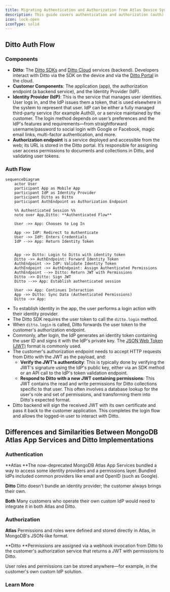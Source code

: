 ```yaml
---
title: Migrating Authentication and Authorization from Atlas Device Sync to Ditto
description: This guide covers authentication and authorization (auth) flow in Ditto, and the differences and similarities of auth processes used by MongoDB Atlas App Services and Ditto.
icon: lock-open
iconType: solid
---
```


## Ditto Auth Flow

### Components

- **Ditto**: The [Ditto SDKs](/sdk/latest/install-guides/install-guides) and [Ditto Cloud](/cloud/overview) services (backend). Developers interact with Ditto via the SDK on the device and via the [Ditto Portal](https://portal.ditto.live/) in the cloud.
- **Customer Components**: The application (app), the authorization endpoint (a backend service), and the Identity Provider (IdP).
- **Identity Provider (IdP)**: This is the service that manages user identities. User logs in, and the IdP issues them a token, that is used elsewhere in the system to represent that user. IdP can be either a fully managed third-party service (for example Auth0), or a service maintained by the customer. The login method depends on user’s preferences and the IdP's features and requirements—from straightforward username/password to social login with Google or Facebook, magic email links, multi-factor authentication, and more.
- **Authorization endpoint** is a service deployed and accessible from the web; its URL is stored in the Ditto portal. It’s responsible for assigning user access permissions to documents and collections in Ditto, and validating user tokens.

### Auth Flow

```mermaid
sequenceDiagram
    actor User
    participant App as Mobile App
    participant IdP as Identity Provider
    participant Ditto as Ditto
    participant AuthEndpoint as Authorization Endpoint

    %% Authenticated Session %%
    note over App,Ditto: **Authenticated Flow**

    User ->> App: Chooses to Log In

    App ->> IdP: Redirect to Authenticate
    User ->> IdP: Enters Credentials
    IdP -->> App: Return Identity Token


    App ->> Ditto: Login to Ditto with identity token
    Ditto ->> AuthEndpoint: Forward Identity Token
    AuthEndpoint ->> IdP: Validate Identity Token
    AuthEndpoint ->> AuthEndpoint: Assign Authenticated Permissions
    AuthEndpoint -->> Ditto: Return JWT with Permissions
    Ditto ->> Ditto: Sign JWT
    Ditto -->> App: Establish authenticated session

    User ->> App: Continues Interaction
    App ->> Ditto: Sync Data (Authenticated Permissions)
    Ditto ->> App:

```

- To establish identity in the app, the user performs a login action with their identity provider.
- The Ditto SDK requires the user token to call the `ditto.login` method.
- When `ditto.login` is called, Ditto forwards the user token to the customer's authorization endpoint.
- Commonly, after login, the IdP generates an identity token containing the user ID and signs it with the IdP's private key. The [JSON Web Token (JWT)](https://jwt.io/) format is commonly used.
- The customer's authorization endpoint needs to accept HTTP requests from Ditto with the JWT as the payload, and:
  - **Verify the JWT's authenticity**: This is typically done by verifying the JWT's signature using the IdP's public key, either via an SDK method or an API call to the IdP's token validation endpoint.
  - **Respond to Ditto with a new JWT containing permissions**: This JWT contains the read and write permissions for Ditto collections specific to that user. This often involves a database lookup for the user's role and set of permissions, and transforming them into Ditto's expected format.
- Ditto backend will sign the received JWT with its own certificate and pass it back to the customer application. This completes the login flow and allows the logged-in user to interact with Ditto.

## Differences and Similarities Between MongoDB Atlas App Services and Ditto Implementations

### Authentication

**Atlas
**The now-deprecated MongoDB Atlas App Services bundled a way to access some identity providers and a permissions layer. Bundled IdPs included common providers like email and OpenID (such as Google).

**Ditto**
Ditto doesn't bundle an identity provider; the customer always brings their own.

**Both**
Many customers who operate their own custom IdP would need to integrate it in both Atlas and Ditto.

### Authorization

**Atlas**
Permissions and roles were defined and stored directly in Atlas, in MongoDB's JSON-like format.

**Ditto
**Permissions are assigned via a webhook invocation from Ditto to the customer's authorization service that returns a JWT with permissions to Ditto.

User roles and permissions can be stored anywhere—for example, in the customer's own custom IdP solution.

### Learn More

<CardGroup> 
<Card title="Ditto Cloud Authentication" icon="cloud" href="/sdk/latest/auth-and-authorization/cloud-authentication" iconType="solid" horizontal/> 
<Card title="Ditto Shared Key Authentication" icon="key" href="/sdk/latest/auth-and-authorization/shared-key" iconType="solid" horizontal/> 
<Card title="Ditto Data Authorization" icon="lock" href="/sdk/latest/auth-and-authorization/data-authorization" iconType="solid" horizontal/> 
<Card title="Ditto Certificate-Based Security" icon="certificate" href="/sdk/latest/auth-and-authorization/certificate-based-security" iconType="solid" horizontal/> 
</CardGroup>
